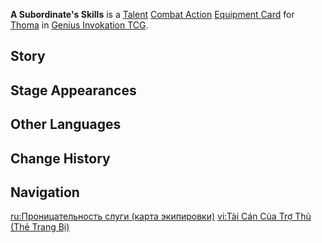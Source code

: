 {{About|the [[Genius Invokation TCG]] Equipment Card|[[Thoma]]'s Constellation 2|A Subordinate's Skills}}
{{Genius Invokation TCG Infobox
|title = A Subordinate's Skills
|id = 213111
|image = A Subordinate's Skills Equipment Card.png
|type = Equipment Card
|group = Talent;Combat Action
|character = Thoma
|skill = Crimson Ooyoroi
|effect = '''Combat Action''': When your active character is '''Thoma''', equip this card.<br>After Thoma equips this card, immediately use '''[[Crimson Ooyoroi (Character Card Skill)|Crimson Ooyoroi]]''' once. <br>When your Thoma, who has this card equipped, creates a '''Scorching Ooyoroi''', its starting '''Usage(s)''' +1.
|matching = 3
|energy  = 2
|element = Pyro
|source1 = Achieve victory within 6 Rounds in [[Genius Invokation TCG/Stage/Thoma/Friendly Fracas|Friendly Fracas (Thoma)]]
|source2 = Win with less than 2 characters defeated in [[Genius Invokation TCG/Stage/Thoma/Friendly Fracas|Friendly Fracas (Thoma)]]
}}
'''A Subordinate's Skills ''' is a [[Talent Card|Talent]] [[Combat Action Card|Combat Action]] [[Equipment Card]] for [[Thoma (Character Card)|Thoma]] in [[Genius Invokation TCG]].

==Story==
{{Description|"It looks like I'm responsible for another smile."|title=Thoma: A Subordinate's Skills}}

==Stage Appearances==
{{Genius Invokation TCG Stage Appearances}}

==Other Languages==
{{Other Languages|Transclude=A Subordinate's Skills}}

==Change History==
{{Change History|4.4}}

==Navigation==
{{Genius Invokation TCG Navbox|Equipment Card}}

[[ru:Проницательность слуги (карта экипировки)]]
[[vi:Tài Cán Của Trợ Thủ (Thẻ Trang Bị)]]